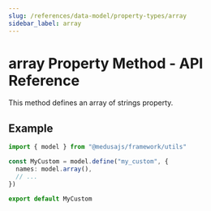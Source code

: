 ```yaml
---
slug: /references/data-model/property-types/array
sidebar_label: array
---
```



# array Property Method - API Reference

This method defines an array of strings property.

## Example

```ts
import { model } from "@medusajs/framework/utils"

const MyCustom = model.define("my_custom", {
  names: model.array(),
  // ...
})

export default MyCustom
```
